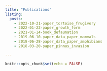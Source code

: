 ```yaml
---
title: "Publications"
listing:
  posts:
    - 2022-10-21-paper_tortoise_frugivory
    - 2022-01-22-paper_growth_form
    - 2021-01-14-book_defaunation
    - 2019-06-10-paper_data_paper_mammals
    - 2018-06-28-paper_data_paper_amphibians
    - 2018-03-20-paper_pinnus_invasion

---
```


```r
knitr::opts_chunk$set(echo = FALSE)
```

<!-- adding share buttons on the right side of the page -->
<!-- AddToAny BEGIN -->
<div class="a2a_kit a2a_kit_size_32 a2a_floating_style a2a_vertical_style" style="right:0px; top:150px; data-a2a-url="https://souzayuri.github.io/" data-a2a-title="Yuri Souza">
<a class="a2a_button_twitter"></a>
</div>
<script>
var a2a_config = a2a_config || {};
a2a_config.onclick = 1;
</script>
<script async src="https://static.addtoany.com/menu/page.js"></script>
<!-- AddToAny END -->
